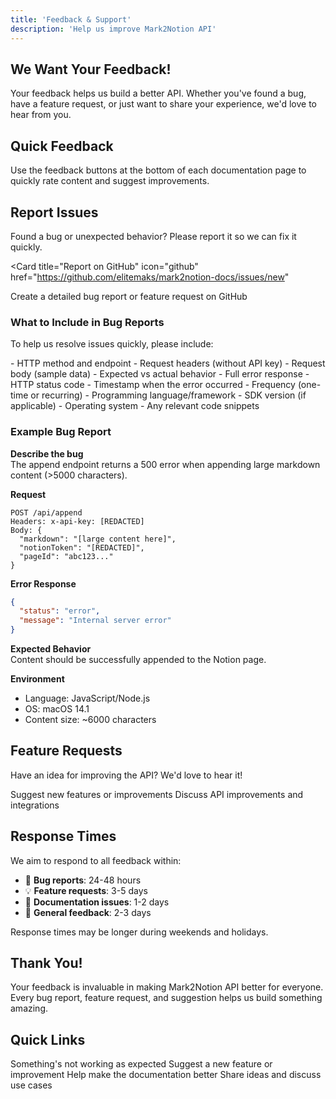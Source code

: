 ```yaml
---
title: 'Feedback & Support'
description: 'Help us improve Mark2Notion API'
---
```


## We Want Your Feedback!

Your feedback helps us build a better API. Whether you've found a bug, have a feature request, or just want to share your experience, we'd love to hear from you.

## Quick Feedback

Use the feedback buttons at the bottom of each documentation page to quickly rate content and suggest improvements.

## Report Issues

Found a bug or unexpected behavior? Please report it so we can fix it quickly.

<Card
  title="Report on GitHub"
  icon="github"
  href="https://github.com/elitemaks/mark2notion-docs/issues/new"
>
  Create a detailed bug report or feature request on GitHub
</Card>

### What to Include in Bug Reports

To help us resolve issues quickly, please include:

<AccordionGroup>
  <Accordion title="Request Details">
    - HTTP method and endpoint
    - Request headers (without API key)
    - Request body (sample data)
    - Expected vs actual behavior
  </Accordion>
  
  <Accordion title="Error Information">
    - Full error response
    - HTTP status code
    - Timestamp when the error occurred
    - Frequency (one-time or recurring)
  </Accordion>
  
  <Accordion title="Environment Details">
    - Programming language/framework
    - SDK version (if applicable)
    - Operating system
    - Any relevant code snippets
  </Accordion>
</AccordionGroup>

### Example Bug Report

**Describe the bug**  
The append endpoint returns a 500 error when appending large markdown content (>5000 characters).

**Request**
```http
POST /api/append
Headers: x-api-key: [REDACTED]
Body: {
  "markdown": "[large content here]",
  "notionToken": "[REDACTED]", 
  "pageId": "abc123..."
}
```

**Error Response**
```json
{
  "status": "error",
  "message": "Internal server error"
}
```

**Expected Behavior**  
Content should be successfully appended to the Notion page.

**Environment**
- Language: JavaScript/Node.js
- OS: macOS 14.1
- Content size: ~6000 characters

## Feature Requests

Have an idea for improving the API? We'd love to hear it!

<CardGroup cols={2}>
  <Card
    title="Request Features"
    icon="lightbulb"
    href="https://github.com/elitemaks/mark2notion-docs/issues/new"
  >
    Suggest new features or improvements
  </Card>
  <Card
    title="API Enhancements"
    icon="code"
    href="https://github.com/elitemaks/mark2notion-docs/issues"
  >
    Discuss API improvements and integrations
  </Card>
</CardGroup>

## Response Times

We aim to respond to all feedback within:

- 🐛 **Bug reports**: 24-48 hours
- 💡 **Feature requests**: 3-5 days  
- 📝 **Documentation issues**: 1-2 days
- 💬 **General feedback**: 2-3 days

<Note>
Response times may be longer during weekends and holidays.
</Note>

## Thank You!

Your feedback is invaluable in making Mark2Notion API better for everyone. Every bug report, feature request, and suggestion helps us build something amazing.

## Quick Links

<CardGroup cols={2}>
  <Card
    title="Report Bug"
    icon="bug"
    href="https://github.com/elitemaks/mark2notion-docs/issues/new?labels=bug"
  >
    Something's not working as expected
  </Card>
  <Card
    title="Request Feature"
    icon="plus"
    href="https://github.com/elitemaks/mark2notion-docs/issues/new?labels=enhancement"
  >
    Suggest a new feature or improvement
  </Card>
  <Card
    title="Improve Docs"
    icon="pen"
    href="https://github.com/elitemaks/mark2notion-docs/issues/new?labels=documentation"
  >
    Help make the documentation better
  </Card>
  <Card
    title="General Discussion"
    icon="chat"
    href="https://github.com/elitemaks/mark2notion-docs/issues"
  >
    Share ideas and discuss use cases
  </Card>
</CardGroup>
